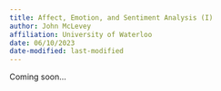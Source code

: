 ```yaml
---
title: Affect, Emotion, and Sentiment Analysis (I)
author: John McLevey
affiliation: University of Waterloo
date: 06/10/2023
date-modified: last-modified
---
```


Coming soon...